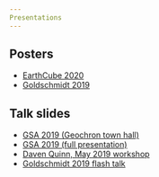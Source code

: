 ```yaml
---
Presentations
---
```



## Posters

- [EarthCube 2020](https://earthcube2020-agu.ipostersessions.com/default.aspx?s=B0-55-36-C9-37-FC-45-21-A9-D0-E4-97-81-85-32-52&guestview=true)
- [Goldschmidt 2019](https://sparrow-documentation-assets.s3.amazonaws.com/media/2019/sparrow-goldschmidt2019-poster-dquinn.pdf)

## Talk slides

- [GSA 2019 (Geochron town hall)](https://sparrow-documentation-assets.s3.amazonaws.com/media/2019/sparrow-gsa2019-geochron-town-hall-dpquinn.pdf)
- [GSA 2019 (full presentation)](https://sparrow-documentation-assets.s3.amazonaws.com/media/2019/sparrow-gsa2019-talk-dpquinn.pdf)
- [Daven Quinn, May 2019 workshop](https://sparrow-documentation-assets.s3.amazonaws.com/media/2019/sparrow-may2019-workshop-dpquinn/index.html)
- [Goldschmidt 2019 flash talk](https://sparrow-documentation-assets.s3.amazonaws.com/media/2019/sparrow-goldschmidt2019-flash-talk-dpquinn.pdf)

